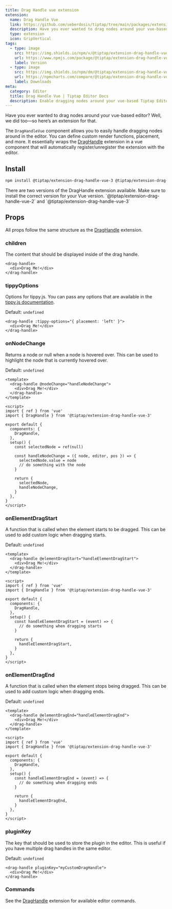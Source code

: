 ```yaml
---
title: Drag Handle vue extension
extension:
  name: Drag Handle Vue
  link: https://github.com/ueberdosis/tiptap/tree/main/packages/extension-drag-handle-vue
  description: Have you ever wanted to drag nodes around your vue-based editor? Well, we did too.
  type: extension
  icon: GripVertical
tags:
  - type: image
    src: https://img.shields.io/npm/v/@tiptap/extension-drag-handle-vue.svg?label=version
    url: https://www.npmjs.com/package/@tiptap/extension-drag-handle-vue
    label: Version
  - type: image
    src: https://img.shields.io/npm/dm/@tiptap/extension-drag-handle-vue.svg
    url: https://npmcharts.com/compare/@tiptap/extension-drag-handle-vue?minimal=true
    label: Downloads
meta:
  category: Editor
  title: Drag Handle Vue | Tiptap Editor Docs
  description: Enable dragging nodes around your vue-based Tiptap Editor with the Drag Handle vue Extension. Learn how to set it up here in the Docs!
---
```



Have you ever wanted to drag nodes around your vue-based editor? Well, we did too—so here’s an extension for that.

The `DragHandleVue` component allows you to easily handle dragging nodes around in the editor. You can define custom render functions, placement, and more.
It essentially wraps the [DragHandle](/editor/extensions/functionality/drag-handle) extension in a vue component that will automatically register/unregister the extension with the editor.

<CodeDemo path="/Extensions/DragHandle?selectedTab=Vue" />

## Install

```bash
npm install @tiptap/extension-drag-handle-vue-3 @tiptap/extension-drag-handle @tiptap/extension-node-range @tiptap/extension-collaboration @tiptap/y-tiptap yjs y-protocols
```

<Callout title="Vue 2 vs. Vue 3" variant="info">
  There are two versions of the DragHandle extension available. Make sure to install the correct
  version for your Vue version. `@tiptap/extension-drag-handle-vue-2` and
  `@tiptap/extension-drag-handle-vue-3`
</Callout>

## Props

All props follow the same structure as the [DragHandle](/editor/extensions/functionality/drag-handle) extension.

### children

The content that should be displayed inside of the drag handle.

```vue
<drag-handle>
  <div>Drag Me!</div>
</drag-handle>
```

### tippyOptions

Options for tippy.js. You can pass any options that are available in the [tippy.js documentation](https://atomiks.github.io/tippyjs/v6/all-props/).

Default: `undefined`

```vue
<drag-handle :tippy-options="{ placement: 'left' }">
  <div>Drag Me!</div>
</drag-handle>
```

### onNodeChange

Returns a node or null when a node is hovered over. This can be used to highlight the node that is currently hovered over.

Default: `undefined`

```vue
<template>
  <drag-handle @nodeChange="handleNodeChange">
    <div>Drag Me!</div>
  </drag-handle>
</template>

<script>
import { ref } from 'vue'
import { DragHandle } from '@tiptap/extension-drag-handle-vue-3'

export default {
  components: {
    DragHandle,
  },
  setup() {
    const selectedNode = ref(null)

    const handleNodeChange = ({ node, editor, pos }) => {
      selectedNode.value = node
      // do something with the node
    }

    return {
      selectedNode,
      handleNodeChange,
    }
  },
}
</script>
```

### onElementDragStart

A function that is called when the element starts to be dragged. This can be used to add custom logic when dragging starts.

Default: `undefined`

```vue
<template>
  <drag-handle @elementDragStart="handleElementDragStart">
    <div>Drag Me!</div>
  </drag-handle>
</template>

<script>
import { ref } from 'vue'
import { DragHandle } from '@tiptap/extension-drag-handle-vue-3'

export default {
  components: {
    DragHandle,
  },
  setup() {
    const handleElementDragStart = (event) => {
      // do something when dragging starts
    }

    return {
      handleElementDragStart,
    }
  },
}
</script>
```

### onElementDragEnd

A function that is called when the element stops being dragged. This can be used to add custom logic when dragging ends.

Default: `undefined`

```vue
<template>
  <drag-handle @elementDragEnd="handleElementDragEnd">
    <div>Drag Me!</div>
  </drag-handle>
</template>

<script>
import { ref } from 'vue'
import { DragHandle } from '@tiptap/extension-drag-handle-vue-3'

export default {
  components: {
    DragHandle,
  },
  setup() {
    const handleElementDragEnd = (event) => {
      // do something when dragging ends
    }

    return {
      handleElementDragEnd,
    }
  },
}
</script>
```

### pluginKey

The key that should be used to store the plugin in the editor. This is useful if you have multiple drag handles in the same editor.

Default: `undefined`

```vue
<drag-handle pluginKey="myCustomDragHandle">
  <div>Drag Me!</div>
</drag-handle>
```

### Commands

See the [DragHandle](/editor/extensions/functionality/drag-handle) extension for available editor commands.
